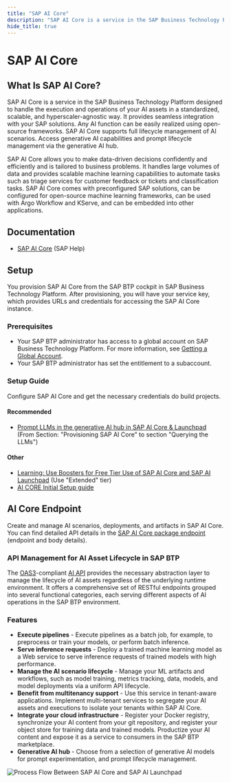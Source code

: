 ```yaml
---
title: "SAP AI Core"
description: "SAP AI Core is a service in the SAP Business Technology Platform designed to handle the execution and operations of your AI assets in a standardized, scalable, and hyperscaler-agnostic way."
hide_title: true
---
```




<PageViewTracker featureName="TECHNOLOGY_SAP_AI_CORE" />

<div className="hero-header">
  <h1>SAP AI Core</h1>
</div>

## What Is SAP AI Core?

SAP AI Core is a service in the SAP Business Technology Platform designed to handle the execution and operations of your AI assets in a standardized, scalable, and hyperscaler-agnostic way. It provides seamless integration with your SAP solutions. Any AI function can be easily realized using open-source frameworks. SAP AI Core supports full lifecycle management of AI scenarios. Access generative AI capabilities and prompt lifecycle management via the generative AI hub.

SAP AI Core allows you to make data-driven decisions confidently and efficiently and is tailored to business problems. It handles large volumes of data and provides scalable machine learning capabilities to automate tasks such as triage services for customer feedback or tickets and classification tasks. SAP AI Core comes with preconfigured SAP solutions, can be configured for open-source machine learning frameworks, can be used with Argo Workflow and KServe, and can be embedded into other applications.

## Documentation

- [SAP AI Core](https://help.sap.com/docs/sap-ai-core?locale=en-US) (SAP Help)

## Setup

You provision SAP AI Core from the SAP BTP cockpit in SAP Business Technology Platform. After provisioning, you will have your service key, which provides URLs and credentials for accessing the SAP AI Core instance.

### Prerequisites

- Your SAP BTP administrator has access to a global account on SAP Business Technology Platform. For more information, see [Getting a Global Account](https://help.sap.com/viewer/65de2977205c403bbc107264b8eccf4b/Cloud/en-US/d61c2819034b48e68145c45c36acba6e.html).
- Your SAP BTP administrator has set the entitlement to a subaccount.

### Setup Guide

Configure SAP AI Core and get the necessary credentials do build projects.

#### Recommended

- [Prompt LLMs in the generative AI hub in SAP AI Core & Launchpad](https://developers.sap.com/tutorials/ai-core-generative-ai.html) (From Section: "Provisioning SAP AI Core" to section "Querying the LLMs")

#### Other

- [Learning: Use Boosters for Free Tier Use of SAP AI Core and SAP AI Launchpad](https://developers.sap.com/tutorials/ai-core-launchpad-provisioning.html) (Use "Extended" tier)
- [AI CORE Initial Setup guide](https://help.sap.com/docs/sap-ai-core/sap-ai-core-service-guide/initial-setup)

## AI Core Endpoint

Create and manage AI scenarios, deployments, and artifacts in SAP AI Core. You can find detailed API details in the [SAP AI Core package endpoint](https://api.sap.com/package/SAPAICore/rest) (endpoint and body details).

### API Management for AI Asset Lifecycle in SAP BTP

The [OAS3](https://swagger.io/specification/)-compliant [AI API](https://help.sap.com/doc/2cefe221fddf410aab23dce890b5c603/CLOUD/en-US/index.html) provides the necessary abstraction layer to manage the lifecycle of AI assets regardless of the underlying runtime environment. It offers a comprehensive set of RESTful endpoints grouped into several functional categories, each serving different aspects of AI operations in the SAP BTP environment.

### Features

- **Execute pipelines** - Execute pipelines as a batch job, for example, to preprocess or train your models, or perform batch inference.
- **Serve inference requests** - Deploy а trained machine learning model as a Web service to serve inference requests of trained models with high performance.
- **Manage the AI scenario lifecycle** - Manage your ML artifacts and workflows, such as model training, metrics tracking, data, models, and model deployments via a uniform API lifecycle.
- **Benefit from multitenancy support** - Use this service in tenant-aware applications. Implement multi-tenant services to segregate your AI assets and executions to isolate your tenants within SAP AI Core.
- **Integrate your cloud infrastructure** - Register your Docker registry, synchronize your AI content from your git repository, and register your object store for training data and trained models. Productize your AI content and expose it as a service to consumers in the SAP BTP marketplace.
- **Generative AI hub** - Choose from a selection of generative AI models for prompt experimentation, and prompt lifecycle management.

![Process Flow Between SAP AI Core and SAP AI Launchpad](@site/static/technology/sap-ai-core/images/Process%20Flow%20Between%20SAP%20AI%20Core%20and%20SAP%20AI%20Launchpad.png)
